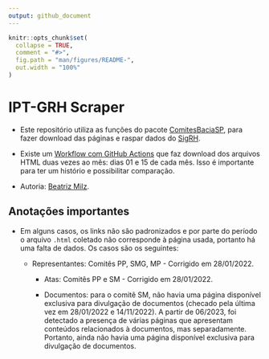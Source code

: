 ```yaml
---
output: github_document
---
```


<!-- README.md is generated from README.Rmd. Please edit that file -->

```r
knitr::opts_chunk$set(
  collapse = TRUE,
  comment = "#>",
  fig.path = "man/figures/README-",
  out.width = "100%"
)
```

# IPT-GRH Scraper

- Este repositório utiliza as funções do pacote [ComitesBaciaSP](https://github.com/beatrizmilz/ComitesBaciaSP), para fazer download das páginas e raspar dados do [SigRH](https://sigrh.sp.gov.br/).

- Existe um [Workflow com GitHub Actions](https://github.com/beatrizmilz/iptgrh_scraper/actions/workflows/executar-script-download-html.yaml) que faz download dos arquivos HTML duas vezes ao mês: dias 01 e 15 de cada mês. Isso é importante para ter um histório e possibilitar comparação.


- Autoria: [Beatriz Milz](https://github.com/beatrizmilz).

## Anotações importantes

- Em alguns casos, os links não são padronizados e por parte do período o arquivo `.html` coletado não corresponde à página usada, portanto há uma falta de dados. Os casos são os seguintes:

  - Representantes: Comitês PP, SMG, MP - Corrigido em 28/01/2022.
  
    - Atas: Comitês PP e SM - Corrigido em 28/01/2022. 
    
    - Documentos: para o comitê SM, não havia uma página disponível exclusiva para divulgação de documentos (checado pela última vez em 28/01/2022 e 14/11/2022). A partir de 06/2023, foi detectado a presença de várias páginas que apresentam conteúdos relacionados à documentos, mas separadamente. Portanto, ainda não havia uma página disponível exclusiva para divulgação de documentos.
    
